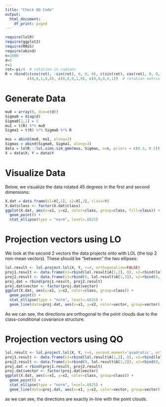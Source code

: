 ```yaml
---
title: "Check QO Code"
output:
  html_document:
    df_print: paged
---
```


```r
require(lolR)
require(ggplot2)
require(MASS)
require(abind)
n=1000
d=5
r=3
rot=-pi/4  # rotation in radians
R = rbind(c(cos(rot), -sin(rot), 0, 0, 0), c(sin(rot), cos(rot), 0, 0, 0),
          c(0,0,1,0,0), c(0,0,0,1,0), c(0,0,0,0,1))  # rotation matrix for rotation by 45 degrees in first 2 dimensions
```

# Generate Data

```r
mu0 = array(0, dim=c(d))
Sigma0 = diag(d)
Sigma0[1,1] = 5
mu1 = t(R) %*% mu0
Sigma1 = t(R) %*% Sigma0 %*% R

mus = abind(mu0, mu1, along=2)
Sigmas = abind(Sigma0, Sigma1, along=3)
data = lolR:::lol.sims.sim_gmm(mus, Sigmas, n=n, priors = c(0.5, 0.5))
X = data$X; Y = data$Y
```

# Visualize Data

Below, we visualize the data rotated 45 degrees in the first and second dimensions:

```r
X.dat = data.frame(x1=X[,1], x2=X[,2], class=Y)
X.dat$class <- factor(X.dat$class)
ggplot(X.dat, aes(x=x1, y=x2, color=class, group=class, fill=class)) +
  geom_point() + 
  stat_ellipse(type = "norm", level=.6825)
```

# Projection vectors using LO

We look at the second 2 vectors the data projects onto with LOL (the top 2 non-mean vectors). These should be "between" the two ellipses:

```r
lol.result <- lol.project.lol(X, Y, r=4, orthogonalize=FALSE)
proj1.result <- data.frame(x1=rbind(lol.result$A[1,2], 0), x2=rbind(lol.result$A[2,2], 0), vector=1)
proj2.result <- data.frame(x1=rbind(0, lol.result$A[1,3]), x2=rbind(0, lol.result$A[2,3]), vector=2)
proj.dat = rbind(proj1.result, proj2.result)
proj.dat$vector <- factor(proj.dat$vector)
ggplot(X.dat, aes(x=x1, y=x2, color=class, group=class)) +
  geom_point() + 
  stat_ellipse(type = "norm", level=.6825) +
  geom_line(data=proj.dat, aes(x=x1, y=x2, color=vector, group=vector), color='black')
```

As we can see, the directions are orthogonal to the point clouds due to the class-conditional covariance structure.

# Projection vectors using QO

```r
lol.result <- lol.project.lol(X, Y, r=4, second.moment='quadratic', orthogonalize=FALSE)
proj1.result <- data.frame(x1=rbind(lol.result$A[1,2], 0), x2=rbind(lol.result$A[2,2], 0), vector=1)
proj2.result <- data.frame(x1=rbind(0, lol.result$A[1,3]), x2=rbind(0, lol.result$A[2,3]), vector=2)
proj.dat = rbind(proj1.result, proj2.result)
proj.dat$vector <- factor(proj.dat$vector)
ggplot(X.dat, aes(x=x1, y=x2, color=class, group=class)) +
  geom_point() + 
  stat_ellipse(type = "norm", level=.6825) +
  geom_line(data=proj.dat, aes(x=x1, y=x2, color=vector, group=vector), color='black')
```

as we can see, the directions are exactly in-line with the point clouds.
